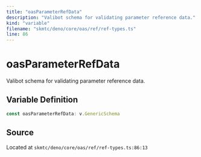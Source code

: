 ```yaml
---
title: "oasParameterRefData"
description: "Valibot schema for validating parameter reference data."
kind: "variable"
filename: "skmtc/deno/core/oas/ref/ref-types.ts"
line: 86
---
```


# oasParameterRefData

Valibot schema for validating parameter reference data.

## Variable Definition

```typescript
const oasParameterRefData: v.GenericSchema
```

## Source

Located at `skmtc/deno/core/oas/ref/ref-types.ts:86:13`
